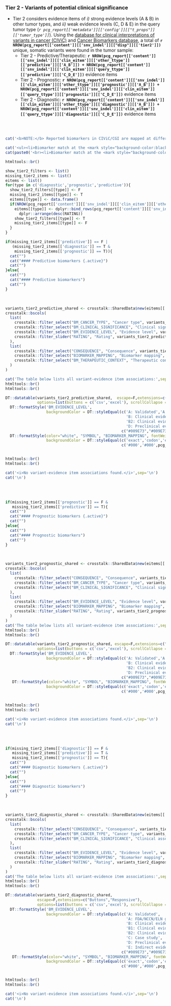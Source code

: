 
### Tier 2 - Variants of potential clinical significance {.tabset}

- Tier 2 considers evidence items of _i)_ strong evidence levels (A & B) in other tumor types, and _ii)_ weak evidence levels (C, D & E) in the query tumor type (_`r pcg_report[['metadata']][['config']][["t_props"]][['tumor_type']]`_). Using the [database for clinical interpretations of variants in cancer (CIViC) ](https://civic.genome.wustl.edu/#/home) and [Cancer Biomarkers database](https://www.cancergenomeinterpreter.org/biomarkers), a total of __`r NROW(pcg_report[['content']][['snv_indel']][["disp"]][['tier2']])`__ unique, somatic variants were found in the tumor sample:
    * Tier 2 - Predictive/Therapeutic: __`r NROW(pcg_report[['content']][['snv_indel']][['clin_eitem']][['other_ttype']][['predictive']][['A_B']]) + NROW(pcg_report[['content']][['snv_indel']][['clin_eitem']][['query_ttype']][['predictive']][['C_D_E']])`__ evidence items
    * Tier 2 - Prognostic: __`r NROW(pcg_report[['content']][['snv_indel']][['clin_eitem']][['other_ttype']][['prognostic']][['A_B']]) + NROW(pcg_report[['content']][['snv_indel']][['clin_eitem']][['query_ttype']][['prognostic']][['C_D_E']])`__ evidence items
    * Tier 2 - Diagnostic: __`r NROW(pcg_report[['content']][['snv_indel']][['clin_eitem']][['other_ttype']][['diagnostic']][['A_B']]) + NROW(pcg_report[['content']][['snv_indel']][['clin_eitem']][['query_ttype']][['diagnostic']][['C_D_E']])`__ evidence items

<br><br>


```r

cat('<b>NOTE:</b> Reported biomarkers in CIViC/CGI are mapped at different resolutions (i.e. filter <b>Biomarker mapping</b>). The accuracy of a match between variants in the tumor sample and the reported biomarkers will vary accordingly (highlighted by gene symbols with different color backgrounds):\n\n')

cat('<ul><li>Biomarker match at the <mark style="background-color:black; font-weight:bold; color:white">exact variant/codon level</mark></li>')
cat(paste0('<br><li>Biomarker match at the <mark style="background-color:', pcg_report$settings$conf$visual_reporting$color_palette[['warning']][['values']][1],'; color:white; font-weight:bold">exon/gene level</mark></li></ul>\n'))

htmltools::br()
```


```r

show_tier2_filters <- list()
missing_tier2_items <- list()
eitems <- list()
for(type in c('diagnostic','prognostic','predictive')){
  show_tier2_filters[[type]] <- F
  missing_tier2_items[[type]] <- T
  eitems[[type]] <- data.frame()
  if(NROW(pcg_report[['content']][['snv_indel']][['clin_eitem']][['other_ttype']][[type]][['A_B']]) > 0 | NROW(pcg_report[['content']][['snv_indel']][['clin_eitem']][['query_ttype']][[type]][['C_D_E']]) > 0){
    eitems[[type]] <- dplyr::bind_rows(pcg_report[['content']][['snv_indel']][['clin_eitem']][['other_ttype']][[type]][['A_B']], pcg_report[['content']][['snv_indel']][['clin_eitem']][['query_ttype']][[type]][['C_D_E']]) |>
      dplyr::arrange(desc(RATING))
    show_tier2_filters[[type]] <- T
    missing_tier2_items[[type]] <- F
  }
}

```


```r
if(missing_tier2_items[['predictive']] == F | 
   (missing_tier2_items[['diagnostic']] == T & 
    missing_tier2_items[['prognostic']] == T)){
  cat("")
  cat("#### Predictive biomarkers {.active}")
  cat("")
}else{
  cat("")
  cat("#### Predictive biomarkers")
  cat("")
}
```

<br>

```r

variants_tier2_predictive_shared <- crosstalk::SharedData$new(eitems[['predictive']])
crosstalk::bscols(
  list(
    crosstalk::filter_select("BM_CANCER_TYPE", "Cancer type", variants_tier2_predictive_shared, ~BM_CANCER_TYPE),
    crosstalk::filter_select("BM_CLINICAL_SIGNIFICANCE", "Clinical significance", variants_tier2_predictive_shared, ~BM_CLINICAL_SIGNIFICANCE),
    crosstalk::filter_select("BM_EVIDENCE_LEVEL", "Evidence level", variants_tier2_predictive_shared, ~BM_EVIDENCE_LEVEL),
    crosstalk::filter_slider("RATING", "Rating", variants_tier2_predictive_shared, ~RATING, min = 0, max = 5, step = 1, ticks = T)
  ),
  list(
    crosstalk::filter_select("CONSEQUENCE", "Consequence", variants_tier2_predictive_shared, ~CONSEQUENCE),
    crosstalk::filter_select("BIOMARKER_MAPPING", "Biomarker mapping", variants_tier2_predictive_shared, ~BIOMARKER_MAPPING),
    crosstalk::filter_select("BM_THERAPEUTIC_CONTEXT", "Therapeutic context", variants_tier2_predictive_shared, ~BM_THERAPEUTIC_CONTEXT)
  )
)

cat('The table below lists all variant-evidence item associations:',sep='\n')
htmltools::br()
htmltools::br()

DT::datatable(variants_tier2_predictive_shared,  escape=F,extensions=c("Buttons","Responsive"), 
              options=list(buttons = c('csv','excel'), scrollCollapse = T, dom = 'Bfrtip')) |>
  DT::formatStyle('BM_EVIDENCE_LEVEL', 
                  backgroundColor = DT::styleEqual(c('A: Validated','A: FDA/NCCN/ELN guidelines',
                                                     'B: Clinical evidence','B1: Clinical evidence: late trials',
                                                     'B2: Clinical evidence: early trials','C: Case study',
                                                     'D: Preclinical evidence','E: Indirect evidence'), 
                                                   c("#009E73","#009E73","#56B4E9", "#56B4E9","#56B4E9","#0072B2","#E69F00", "#F0E442"))) |>
  DT::formatStyle(color="white", "SYMBOL", "BIOMARKER_MAPPING", fontWeight = 'bold', `text-align` = 'center',
                  backgroundColor = DT::styleEqual(c('exact','codon','exon','gene'), 
                                                   c('#000','#000',pcg_report$settings$conf$visual_reporting$color_palette[['warning']][['values']][1], pcg_report$settings$conf$visual_reporting$color_palette[['warning']][['values']][1])))


htmltools::br()
htmltools::br()

```

```r
cat('<i>No variant-evidence item associations found.</i>',sep='\n')
cat('\n')
```

<br><br>


```r
if(missing_tier2_items[['prognostic']] == F & 
   missing_tier2_items[['predictive']] == T){
  cat("")
  cat("#### Prognostic biomarkers {.active}")
  cat("")
}else{
  cat("")
  cat("#### Prognostic biomarkers")
  cat("")
}
```

<br>

```r

variants_tier2_prognostic_shared <- crosstalk::SharedData$new(eitems[['prognostic']])
crosstalk::bscols(
  list(
    crosstalk::filter_select("CONSEQUENCE", "Consequence", variants_tier2_prognostic_shared, ~CONSEQUENCE),
    crosstalk::filter_select("BM_CANCER_TYPE", "Cancer type", variants_tier2_prognostic_shared, ~BM_CANCER_TYPE),
    crosstalk::filter_select("BM_CLINICAL_SIGNIFICANCE", "Clinical significance", variants_tier2_prognostic_shared, ~BM_CLINICAL_SIGNIFICANCE)
  ),
  list(
    crosstalk::filter_select("BM_EVIDENCE_LEVEL", "Evidence level", variants_tier2_prognostic_shared, ~BM_EVIDENCE_LEVEL),
    crosstalk::filter_select("BIOMARKER_MAPPING", "Biomarker mapping", variants_tier2_prognostic_shared, ~BIOMARKER_MAPPING),
    crosstalk::filter_slider("RATING", "Rating", variants_tier2_prognostic_shared, ~RATING, min = 0, max = 5, step = 1, ticks = T)
  )
)
cat('The table below lists all variant-evidence item associations:',sep='\n')
htmltools::br()
htmltools::br()

DT::datatable(variants_tier2_prognostic_shared, escape=F,extensions=c("Buttons","Responsive"), 
              options=list(buttons = c('csv','excel'), scrollCollapse = T, dom = 'Bfrtip')) |>
  DT::formatStyle('BM_EVIDENCE_LEVEL', 
                  backgroundColor = DT::styleEqual(c('A: Validated','A: FDA/NCCN/ELN guidelines',
                                                     'B: Clinical evidence','B1: Clinical evidence: late trials',
                                                     'B2: Clinical evidence: early trials','C: Case study',
                                                     'D: Preclinical evidence','E: Indirect evidence'), 
                                                   c("#009E73","#009E73","#56B4E9", "#56B4E9","#56B4E9","#0072B2","#E69F00", "#F0E442"))) |>
   DT::formatStyle(color="white", "SYMBOL", "BIOMARKER_MAPPING", fontWeight = 'bold', `text-align` = 'center',
                  backgroundColor = DT::styleEqual(c('exact','codon','exon','gene'), 
                                                   c('#000','#000',pcg_report$settings$conf$visual_reporting$color_palette[['warning']][['values']][1], pcg_report$settings$conf$visual_reporting$color_palette[['warning']][['values']][1])))


htmltools::br()
htmltools::br()

```

```r
cat('<i>No variant-evidence item associations found.</i>',sep='\n')
cat('\n')
```

<br><br>


```r
if(missing_tier2_items[['diagnostic']] == F & 
   missing_tier2_items[['predictive']] == T & 
   missing_tier2_items[['prognostic']] == T){
  cat("")
  cat("#### Diagnostic biomarkers {.active}")
  cat("")
}else{
  cat("")
  cat("#### Diagnostic biomarkers")
  cat("")
}
```

<br>

```r

variants_tier2_diagnostic_shared <- crosstalk::SharedData$new(eitems[['diagnostic']])
crosstalk::bscols(
  list(
    crosstalk::filter_select("CONSEQUENCE", "Consequence", variants_tier2_diagnostic_shared, ~CONSEQUENCE),
    crosstalk::filter_select("BM_CANCER_TYPE", "Cancer type", variants_tier2_diagnostic_shared, ~BM_CANCER_TYPE),
    crosstalk::filter_select("BM_CLINICAL_SIGNIFICANCE", "Clinical association", variants_tier2_diagnostic_shared, ~BM_CLINICAL_SIGNIFICANCE)
  ),
  list(
    crosstalk::filter_select("BM_EVIDENCE_LEVEL", "Evidence level", variants_tier2_diagnostic_shared, ~BM_EVIDENCE_LEVEL),
    crosstalk::filter_select("BIOMARKER_MAPPING", "Biomarker mapping", variants_tier2_diagnostic_shared, ~BIOMARKER_MAPPING),
    crosstalk::filter_slider("RATING", "Rating", variants_tier2_diagnostic_shared, ~RATING, min = 0, max = 5, step = 1, ticks = T)
  )
)
cat('The table below lists all variant-evidence item associations:',sep='\n')
htmltools::br()
htmltools::br()

DT::datatable(variants_tier2_diagnostic_shared, 
              escape=F,extensions=c("Buttons","Responsive"), 
              options=list(buttons = c('csv','excel'), scrollCollapse = T, dom = 'Bfrtip')) |>
  DT::formatStyle('BM_EVIDENCE_LEVEL', 
                  backgroundColor = DT::styleEqual(c('A: Validated',
                                                     'A: FDA/NCCN/ELN guidelines',
                                                     'B: Clinical evidence',
                                                     'B1: Clinical evidence: late trials',
                                                     'B2: Clinical evidence: early trials',
                                                     'C: Case study',
                                                     'D: Preclinical evidence',
                                                     'E: Indirect evidence'), 
                                                   c("#009E73","#009E73","#56B4E9", "#56B4E9","#56B4E9","#0072B2","#E69F00", "#F0E442"))) |>
   DT::formatStyle(color="white", "SYMBOL", "BIOMARKER_MAPPING", fontWeight = 'bold', `text-align` = 'center',
                  backgroundColor = DT::styleEqual(c('exact','codon','exon','gene'), 
                                                   c('#000','#000',pcg_report$settings$conf$visual_reporting$color_palette[['warning']][['values']][1], pcg_report$settings$conf$visual_reporting$color_palette[['warning']][['values']][1])))


htmltools::br()
htmltools::br()

```

```r
cat('<i>No variant-evidence item associations found.</i>',sep='\n')
cat('\n')
```

<br><br>



